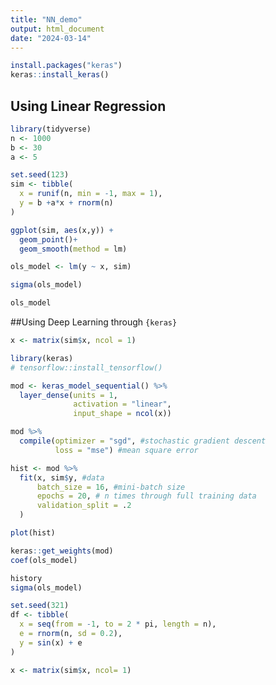 ```yaml
---
title: "NN_demo"
output: html_document
date: "2024-03-14"
---
```

```r
install.packages("keras")
keras::install_keras()
```
## Using Linear Regression
```r
library(tidyverse)
n <- 1000
b <- 30
a <- 5

set.seed(123)
sim <- tibble(
  x = runif(n, min = -1, max = 1),
  y = b +a*x + rnorm(n)
)
```

```r
ggplot(sim, aes(x,y)) +
  geom_point()+
  geom_smooth(method = lm)
```


```r
ols_model <- lm(y ~ x, sim)

sigma(ols_model)

ols_model
```

##Using Deep Learning through `{keras}`
```r
x <- matrix(sim$x, ncol = 1)

library(keras)
# tensorflow::install_tensorflow()

mod <- keras_model_sequential() %>%
  layer_dense(units = 1,
              activation = "linear",
              input_shape = ncol(x))
```

```r
mod %>%
  compile(optimizer = "sgd", #stochastic gradient descent
          loss = "mse") #mean square error
```

```r
hist <- mod %>%
  fit(x, sim$y, #data
      batch_size = 16, #mini-batch size
      epochs = 20, # n times through full training data
      validation_split = .2 
  )
```


```r

plot(hist)

keras::get_weights(mod)
coef(ols_model)

history
sigma(ols_model)
```

```r
set.seed(321)
df <- tibble(
  x = seq(from = -1, to = 2 * pi, length = n),
  e = rnorm(n, sd = 0.2),
  y = sin(x) + e
)

x <- matrix(sim$x, ncol= 1)
```

